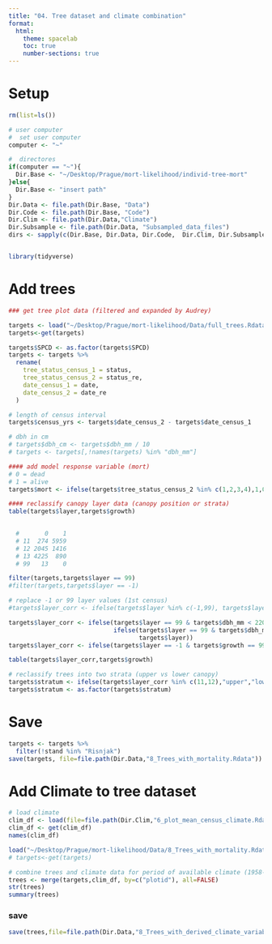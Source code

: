 ```yaml
---
title: "04. Tree dataset and climate combination"
format:
  html:
    theme: spacelab
    toc: true
    number-sections: true
---
```


# Setup
```r
rm(list=ls())

# user computer
#  set user computer
computer <- "~"

#  directores
if(computer == "~"){
  Dir.Base <- "~/Desktop/Prague/mort-likelihood/individ-tree-mort"
}else{
  Dir.Base <- "insert path"
}
Dir.Data <- file.path(Dir.Base, "Data")
Dir.Code <- file.path(Dir.Base, "Code")
Dir.Clim <- file.path(Dir.Data,"Climate")
Dir.Subsample <- file.path(Dir.Data, "Subsampled_data_files")
dirs <- sapply(c(Dir.Base, Dir.Data, Dir.Code,  Dir.Clim, Dir.Subsample), function(x) if(!dir.exists(x)) dir.create(x) )


library(tidyverse)
```

# Add trees
```r
### get tree plot data (filtered and expanded by Audrey)

targets <- load("~/Desktop/Prague/mort-likelihood/Data/full_trees.Rdata")
targets<-get(targets)

targets$SPCD <- as.factor(targets$SPCD)
targets <- targets %>%
  rename(
    tree_status_census_1 = status,
    tree_status_census_2 = status_re,
    date_census_1 = date,
    date_census_2 = date_re
  )
```

```r
# length of census interval
targets$census_yrs <- targets$date_census_2 - targets$date_census_1

# dbh in cm
# targets$dbh_cm <- targets$dbh_mm / 10
# targets <- targets[,!names(targets) %in% "dbh_mm"]

#### add model response variable (mort)
# 0 = dead
# 1 = alive
targets$mort <- ifelse(targets$tree_status_census_2 %in% c(1,2,3,4),1,0)
```

```r

#### reclassify canopy layer data (canopy position or strata)
table(targets$layer,targets$growth)

    
  #       0    1
  # 11  274 5959
  # 12 2045 1416
  # 13 4225  890
  # 99   13    0

filter(targets,targets$layer == 99)
#filter(targets,targets$layer == -1)

# replace -1 or 99 layer values (1st census)
#targets$layer_corr <- ifelse(targets$layer %in% c(-1,99), targets$layer_re, targets$layer)

targets$layer_corr <- ifelse(targets$layer == 99 & targets$dbh_mm < 220, 13,  # assume small trees are shaded
                             ifelse(targets$layer == 99 & targets$dbh_mm >= 220, 11,
                                    targets$layer))
targets$layer_corr <- ifelse(targets$layer == -1 & targets$growth == 99, 11, targets$layer_corr)

table(targets$layer_corr,targets$growth)

# reclassify trees into two strata (upper vs lower canopy)
targets$stratum <- ifelse(targets$layer_corr %in% c(11,12),"upper","lower")
targets$stratum <- as.factor(targets$stratum)
```

# Save
```r
targets <- targets %>%
  filter(!stand %in% "Risnjak")
save(targets, file=file.path(Dir.Data,"8_Trees_with_mortality.Rdata"))
```

# Add Climate to tree dataset 
```r
# load climate
clim_df <- load(file=file.path(Dir.Clim,"6_plot_mean_census_climate.Rdata"))
clim_df <- get(clim_df)
names(clim_df)
```

```r
load("~/Desktop/Prague/mort-likelihood/Data/8_Trees_with_mortality.Rdata")
# targets<-get(targets)
```

```r
# combine trees and climate data for period of available climate (1958-2023)
trees <- merge(targets,clim_df, by=c("plotid"), all=FALSE)
str(trees)
summary(trees)
```

### save
```r
save(trees,file=file.path(Dir.Data,"8_Trees_with_derived_climate_variables.Rdata"))
```

